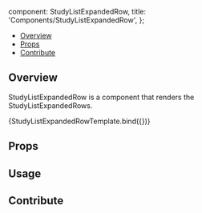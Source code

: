 

  component: StudyListExpandedRow,
  title: 'Components/StudyListExpandedRow',
};

<Meta
  title="Components/StudyListExpandedRow"
  component={StudyListExpandedRow}
/>


<Heading
  title="StudyListExpandedRow"
  componentRelativePath="StudyListExpandedRow/StudyListExpandedRow.js"
/>

- [Overview](#overview)
- [Props](#props)
- [Contribute](#contribute)

## Overview

StudyListExpandedRow is a component that renders the StudyListExpandedRows.

<Canvas>
  <Story
    name="Overview"
    args={{
      seriesTableColumns: {
        description: 'Description',
        seriesNumber: 'Series',
        modality: 'Modality',
        instances: 'Instances',
      },
      seriesTableDataSource: [],
    }}
  >
    {StudyListExpandedRowTemplate.bind({})}
  </Story>
</Canvas>

## Props

<ArgsTable of={StudyListExpandedRow} />

## Usage

## Contribute

<Footer componentRelativePath="StudyListExpandedRow/__stories__/studyListExpandedRow.stories.mdx" />
